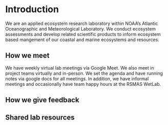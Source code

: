 
# Introduction {#intro}

We are an applied ecosystem research laboratory within NOAA's Atlantic Oceanographic and Meteorological Laboratory. We conduct ecosystem assessments and develop related scientific products to inform ecosystem based mangement of our coastal and marine ecosystems and resources.

## How we meet
We have weekly virtual lab meetings via Google Meet. We also meet in project teams virtually and in-person. We set the agenda and have running notes via google docs for all meetings.
In addition, we have informal meetings and occasionally have team happy hours at the RSMAS WetLab.

## How we give feedback


## Shared lab resources


